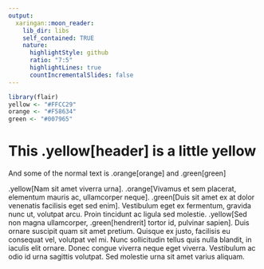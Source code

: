 ```yaml
---
output:
  xaringan::moon_reader:
    lib_dir: libs
    self_contained: TRUE
    nature:
      highlightStyle: github
      ratio: "7:5"
      highlightLines: true
      countIncrementalSlides: false
---
```


<div style = "position:fixed; visibility: hidden">
$$\require{color}\definecolor{yellow}{rgb}{1, 0.8, 0.16078431372549}$$
$$\require{color}\definecolor{orange}{rgb}{0.96078431372549, 0.525490196078431, 0.203921568627451}$$
$$\require{color}\definecolor{green}{rgb}{0, 0.474509803921569, 0.396078431372549}$$
</div>

<script type="text/x-mathjax-config">
MathJax.Hub.Config({
  TeX: {
    Macros: {
      yellow: ["{\\color{yellow}{#1}}", 1],
      orange: ["{\\color{orange}{#1}}", 1],
      green: ["{\\color{green}{#1}}", 1]
    },
    loader: {load: ['[tex]/color']},
    tex: {packages: {'[+]': ['color']}}
  }
});
</script>

<style>
.yellow {color: #FFCC29;}
.orange {color: #F58634;}
.green {color: #007965;}
</style>

```r
library(flair)
yellow <- "#FFCC29"
orange <- "#F58634"
green <- "#007965"
```

# This .yellow[header] is a little yellow

And some of the normal text is .orange[orange] and .green[green]

.yellow[Nam sit amet viverra urna]. .orange[Vivamus et sem placerat, elementum mauris ac, ullamcorper neque]. .green[Duis sit amet ex at dolor venenatis facilisis eget sed enim]. Vestibulum eget ex fermentum, gravida nunc ut, volutpat arcu. Proin tincidunt ac ligula sed molestie. .yellow[Sed non magna ullamcorper, .green[hendrerit] tortor id, pulvinar sapien]. Duis ornare suscipit quam sit amet pretium. Quisque ex justo, facilisis eu consequat vel, volutpat vel mi. Nunc sollicitudin tellus quis nulla blandit, in iaculis elit ornare. Donec congue viverra neque eget viverra. Vestibulum ac odio id urna sagittis volutpat. Sed molestie urna sit amet varius aliquam.
